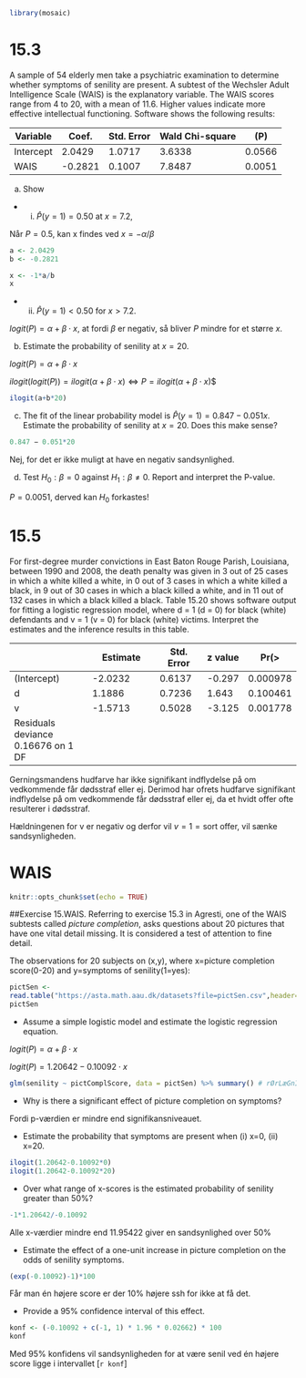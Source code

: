 ```r
library(mosaic)
```
# 15.3 
A sample of 54 elderly men take a psychiatric examination to determine whether symptoms of senility are present. A subtest of the Wechsler Adult Intelligence Scale (WAIS) is the explanatory variable. The WAIS scores range from 4 to 20, with a mean of 11.6. Higher values indicate more effective intellectual functioning. Software shows the following results:


| Variable  | Coef.   | Std. Error | Wald Chi-square | (P)    |
|-----------|---------|------------|-----------------|--------|
| Intercept |  2.0429 | 1.0717     | 3.6338          | 0.0566 |
|    WAIS   | -0.2821 | 0.1007     | 7.8487          | 0.0051 |

(a) Show 

* (i) $\hat P(y = 1) = 0.50$ at $x = 7.2$,

Når $P = 0.5$, kan x findes ved $x = -\alpha/\beta$
```r
a <- 2.0429
b <- -0.2821

x <- -1*a/b
x
```

* (ii) $\hat P(y = 1) < 0.50$ for $x > 7.2$.

$logit(P)=\alpha+\beta\cdot x$, at fordi $\beta$ er negativ, så bliver $P$ mindre for et større $x$.

(b) Estimate the probability of senility at $x = 20$.

$logit(P)=\alpha+\beta\cdot x$

$ilogit(logit(P))=ilogit(\alpha+\beta\cdot x) \Leftrightarrow P=ilogit(\alpha+\beta\cdot x)$$

```r
ilogit(a+b*20)
```

(c) The fit of the linear probability model is $\hat P(y = 1) = 0.847 − 0.051x$. Estimate the probability of senility at $x = 20$. Does this make sense?
```r
0.847 − 0.051*20
```

Nej, for det er ikke muligt at have en negativ sandsynlighed.

(d) Test $H_0: \beta = 0$ against $H_1: \beta \neq 0$. Report and interpret the P-value.

$P=0.0051$, derved kan $H_0$ forkastes!

# 15.5
For first-degree murder convictions in East Baton Rouge Parish, Louisiana, between 1990 and 2008, the death penalty was given in 3 out of 25 cases in which a white killed a white, in 0 out of 3 cases in which a white killed a black, in 9 out of 30 cases in which a black killed a white, and in 11 out of 132 cases in which a black killed a black. Table 15.20 shows software output for fitting a logistic regression model, where d = 1 (d = 0) for black (white) defendants and v = 1 (v = 0) for black (white) victims. Interpret the estimates and the inference results in this table.

|                    | Estimate        | Std. Error | z value | Pr(>|z|) |
|--------------------|-----------------|------------|---------|----------|
| (Intercept)        |     -2.0232     |   0.6137   |  -0.297 | 0.000978 |
| d                  |      1.1886     |   0.7236   |  1.643  | 0.100461 |
| v                  |     -1.5713     |   0.5028   |  -3.125 | 0.001778 |
| Residuals deviance 0.16676 on 1 DF 

Gerningsmandens hudfarve har ikke signifikant indflydelse på om vedkommende får dødsstraf eller ej. Derimod har ofrets hudfarve signifikant indflydelse på om vedkommende får dødsstraf eller ej, da et hvidt offer ofte resulterer i dødsstraf. 

Hældningenen for v er negativ og derfor vil $v = 1 = \text{sort offer}$, vil sænke sandsynligheden.

# WAIS

```r
knitr::opts_chunk$set(echo = TRUE)
```

##Exercise 15.WAIS.
Referring to exercise 15.3 in Agresti, one of the WAIS subtests called *picture completion*, asks questions about 20 pictures that have one vital detail missing. It is considered a test of attention to fine detail.

The observations for 20 subjects on (x,y), where x=picture completion score(0-20) and y=symptoms of senility(1=yes):
```r
pictSen <-
read.table("https://asta.math.aau.dk/datasets?file=pictSen.csv",header=T)
pictSen
```

- Assume a simple logistic model and estimate the logistic regression equation.

$logit(P)=\alpha+\beta\cdot x$

$logit(P)=1.20642-0.10092\cdot x$

```r
glm(senility ~ pictComplScore, data = pictSen) %>% summary() # rØrLæGnInG
```

- Why is there a significant effect of picture completion on symptoms? 

Fordi p-værdien er mindre end signifikansniveauet.

- Estimate the probability that symptoms are present when (i) x=0, (ii) x=20.

```r
ilogit(1.20642-0.10092*0)
ilogit(1.20642-0.10092*20)
```

- Over what range of x-scores is the estimated probability of senility greater than 50%?

```r
-1*1.20642/-0.10092
```
Alle x-værdier mindre end $11.95422$ giver en sandsynlighed over $50\%$

- Estimate the effect of a one-unit increase in picture completion on the odds of
  senility symptoms.
  
```r
(exp(-0.10092)-1)*100
```

Får man én højere score er der 10% højere ssh for ikke at få det.

- Provide a 95% confidence interval of this effect.

```r
konf <- (-0.10092 + c(-1, 1) * 1.96 * 0.02662) * 100
konf
```

Med 95% konfidens vil sandsynligheden for at være senil ved én højere score ligge i intervallet [```r konf```]
